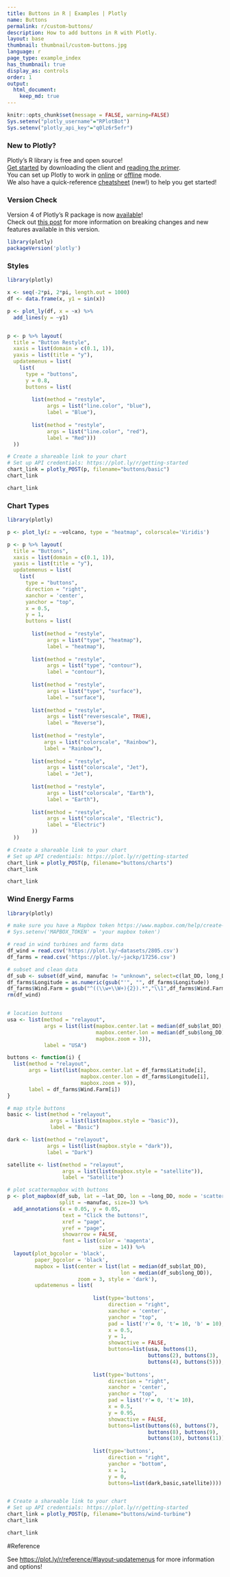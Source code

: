 ```yaml
---
title: Buttons in R | Examples | Plotly
name: Buttons
permalink: r/custom-buttons/
description: How to add buttons in R with Plotly.
layout: base
thumbnail: thumbnail/custom-buttons.jpg
language: r
page_type: example_index
has_thumbnail: true
display_as: controls
order: 1
output:
  html_document:
    keep_md: true
---
```


```r
knitr::opts_chunk$set(message = FALSE, warning=FALSE)
Sys.setenv("plotly_username"="RPlotBot")
Sys.setenv("plotly_api_key"="q0lz6r5efr")
```
### New to Plotly?

Plotly's R library is free and open source!<br>
[Get started](https://plot.ly/r/getting-started/) by downloading the client and [reading the primer](https://plot.ly/r/getting-started/).<br>
You can set up Plotly to work in [online](https://plot.ly/r/getting-started/#hosting-graphs-in-your-online-plotly-account) or [offline](https://plot.ly/r/offline/) mode.<br>
We also have a quick-reference [cheatsheet](https://images.plot.ly/plotly-documentation/images/r_cheat_sheet.pdf) (new!) to help you get started!

### Version Check

Version 4 of Plotly's R package is now [available](https://plot.ly/r/getting-started/#installation)!<br>
Check out [this post](http://moderndata.plot.ly/upgrading-to-plotly-4-0-and-above/) for more information on breaking changes and new features available in this version.
```r
library(plotly)
packageVersion('plotly')
```

### Styles

```r
library(plotly)

x <- seq(-2*pi, 2*pi, length.out = 1000)
df <- data.frame(x, y1 = sin(x))

p <- plot_ly(df, x = ~x) %>%
  add_lines(y = ~y1)


p <- p %>% layout(
  title = "Button Restyle",
  xaxis = list(domain = c(0.1, 1)),
  yaxis = list(title = "y"),
  updatemenus = list(
    list(
      type = "buttons",
      y = 0.8,
      buttons = list(
        
        list(method = "restyle",
             args = list("line.color", "blue"),
             label = "Blue"),
        
        list(method = "restyle",
             args = list("line.color", "red"),
             label = "Red")))
  ))

# Create a shareable link to your chart
# Set up API credentials: https://plot.ly/r/getting-started
chart_link = plotly_POST(p, filename="buttons/basic")
chart_link
```

```r
chart_link
```

### Chart Types

```r
library(plotly)

p <- plot_ly(z = ~volcano, type = "heatmap", colorscale='Viridis')

p <- p %>% layout(
  title = "Buttons",
  xaxis = list(domain = c(0.1, 1)),
  yaxis = list(title = "y"),
  updatemenus = list(
    list(
      type = "buttons",
      direction = "right",
      xanchor = 'center',
      yanchor = "top",
      x = 0.5,
      y = 1,
      buttons = list(
        
        list(method = "restyle",
             args = list("type", "heatmap"),
             label = "heatmap"),
        
        list(method = "restyle",
             args = list("type", "contour"),
             label = "contour"),
        
        list(method = "restyle",
             args = list("type", "surface"),
             label = "surface"),
        
        list(method = "restyle",
             args = list("reversescale", TRUE),
             label = "Reverse"),
        
        list(method = "restyle",
            args = list("colorscale", "Rainbow"),
            label = "Rainbow"),
        
        list(method = "restyle",
             args = list("colorscale", "Jet"),
             label = "Jet"),
        
        list(method = "restyle",
             args = list("colorscale", "Earth"),
             label = "Earth"),
        
        list(method = "restyle",
             args = list("colorscale", "Electric"),
             label = "Electric")
        ))
  ))

# Create a shareable link to your chart
# Set up API credentials: https://plot.ly/r/getting-started
chart_link = plotly_POST(p, filename="buttons/charts")
chart_link
```

```r
chart_link
```

### Wind Energy Farms

```r
library(plotly)

# make sure you have a Mapbox token https://www.mapbox.com/help/create-api-access-token/
# Sys.setenv('MAPBOX_TOKEN' = 'your mapbox token') 

# read in wind turbines and farms data
df_wind = read.csv('https://plot.ly/~datasets/2805.csv')
df_farms = read.csv('https://plot.ly/~jackp/17256.csv')

# subset and clean data
df_sub <- subset(df_wind, manufac != "unknown", select=c(lat_DD, long_DD, manufac))
df_farms$Longitude = as.numeric(gsub("'", "", df_farms$Longitude))
df_farms$Wind.Farm = gsub("^((\\w+\\W+){2}).*","\\1",df_farms$Wind.Farm)
rm(df_wind)


# location buttons
usa <- list(method = "relayout",
            args = list(list(mapbox.center.lat = median(df_sub$lat_DD),
                             mapbox.center.lon = median(df_sub$long_DD),
                             mapbox.zoom = 3)),
            label = "USA")

buttons <- function(i) {
  list(method = "relayout",
       args = list(list(mapbox.center.lat = df_farms$Latitude[i],
                        mapbox.center.lon = df_farms$Longitude[i],
                        mapbox.zoom = 9)),
       label = df_farms$Wind.Farm[i]) 
}

# map style buttons
basic <- list(method = "relayout",
              args = list(list(mapbox.style = "basic")),
              label = "Basic")

dark <- list(method = "relayout",
             args = list(list(mapbox.style = "dark")),
             label = "Dark")

satellite <- list(method = "relayout",
                  args = list(list(mapbox.style = "satellite")),
                  label = "Satellite")  

# plot scattermapbox with buttons 
p <- plot_mapbox(df_sub, lat = ~lat_DD, lon = ~long_DD, mode = 'scattermapbox',
                 split = ~manufac, size=3) %>%
  add_annotations(x = 0.05, y = 0.05,
                  text = "Click the buttons!",
                  xref = "page",
                  yref = "page",
                  showarrow = FALSE,
                  font = list(color = 'magenta',
                              size = 14)) %>%
  layout(plot_bgcolor = 'black', 
         paper_bgcolor = 'black', 
         mapbox = list(center = list(lat = median(df_sub$lat_DD), 
                                     lon = median(df_sub$long_DD)), 
                       zoom = 3, style = 'dark'),
         updatemenus = list(
           
                            list(type='buttons',
                                 direction = "right",
                                 xanchor = 'center',
                                 yanchor = "top",
                                 pad = list('r'= 0, 't'= 10, 'b' = 10),
                                 x = 0.5,
                                 y = 1,
                                 showactive = FALSE,
                                 buttons=list(usa, buttons(1),
                                              buttons(2), buttons(3), 
                                              buttons(4), buttons(5))),
                            
                            list(type='buttons',
                                 direction = "right",
                                 xanchor = 'center',
                                 yanchor = "top",
                                 pad = list('r'= 0, 't'= 10),
                                 x = 0.5,
                                 y = 0.95,
                                 showactive = FALSE,
                                 buttons=list(buttons(6), buttons(7),
                                              buttons(8), buttons(9),
                                              buttons(10), buttons(11))),
                            
                            list(type='buttons',
                                 direction = "right",
                                 yanchor = "bottom",
                                 x = 1,
                                 y = 0,
                                 buttons=list(dark,basic,satellite)))) 


# Create a shareable link to your chart
# Set up API credentials: https://plot.ly/r/getting-started
chart_link = plotly_POST(p, filename="buttons/wind-turbine")
chart_link
```

```r
chart_link
```

#Reference

See [https://plot.ly/r/reference/#layout-updatemenus](https://plot.ly/r/reference/#layout-updatemenus) for more information and options!